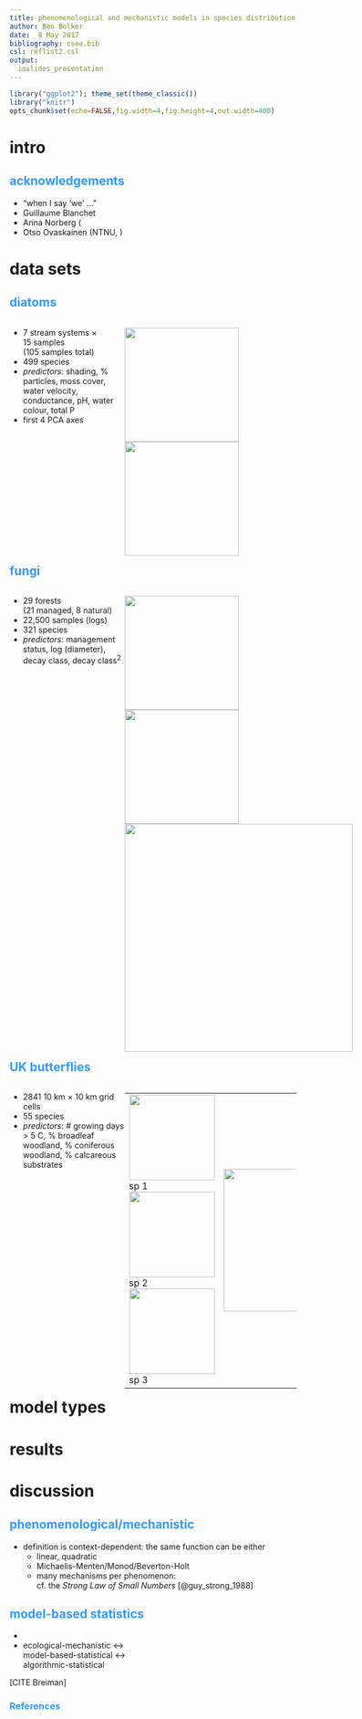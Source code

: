 ```yaml
---
title: phenomenological and mechanistic models in species distribution modeling
author: Ben Bolker
date:  8 May 2017
bibliography: csee.bib
csl: reflist2.csl
output:
  ioslides_presentation
---
```

<!-- 
apa.csl is a slightly hacked version of APA 
  (modified for "et al" after 2 authors in text)
-->
<!-- .refs is style for reference page (small text) -->
<style>
.refs {
   font-size: 16px;
}
h2 { 
 color: #3399ff;		
}
h3 { 
 color: #3399ff;		
}
.title-slide {
   background-color: #55bbff;
}
.forceBreak { -webkit-column-break-after: always; break-after: column; }
</style>
<!--    content: url(https://i.creativecommons.org/l/by-sa/4.0/88x31.png)
>
<!-- Limit image width and height -->
<style type="text/css">
img {     
  max-height: 560px;     
  max-width: 800px; 
}
</style>

```r
library("ggplot2"); theme_set(theme_classic())
library("knitr")
opts_chunk$set(echo=FALSE,fig.width=4,fig.height=4,out.width=400)
```

# intro

## acknowledgements

<div class="columns-2">

- "when I say 'we' ..."
- Guillaume Blanchet
- Anna Norberg (
- Otso Ovaskainen (NTNU, )

</div>

# data sets

## diatoms

<div style="float: left; width: 40%;">
- 7 stream systems $\times$  
15 samples  
(105 samples total)
- 499 species
- *predictors*: shading, % particles, moss cover, water velocity, conductance, pH, water colour, total P
- first 4 PCA axes

</div>

<div style="float: left; width: 60%;">
<img src="pix/diatoms.png" style="width:200px">
<img src="pix/diatom_sites.png" style="width:200px"> 

</div>

## fungi

<div style="float: left; width: 40%;">
- 29 forests  
(21 managed, 8 natural)
- 22,500 samples (logs)
- 321 species
- *predictors*: management status, log (diameter), decay class, decay class$^2$
</div>

<div style="float: left; width: 60%;">
<img src="pix/fungus1.png" style="width:200px">
<img src="pix/fungus2.png" style="width:200px">
<br>
<img src="pix/fungus_sites.png" style="width:400px">
</div>

## UK butterflies

<div style="float: left; width: 40%;">
- 2841 10 km $\times$ 10 km grid cells
- 55 species
- *predictors*: # growing days > 5 C, % broadleaf woodland, % coniferous woodland, % calcareous substrates

</div>

<div style="float: left; width: 60%;">
<table>
<tr>
<td>
<img src="pix/butterfly1.png" style="width:150px">
<br>
sp 1
<br>
<img src="pix/butterfly2.png" style="width:150px">
<br>
sp 2
<br>
<img src="pix/butterfly3.png" style="width:150px">
<br>
sp 3
</td>
<td>
<img src="pix/butterfly_sites.png" style="width:250px">
</td>
</tr>
</table>
</div>

# model types

# results

# discussion

## phenomenological/mechanistic

- definition is context-dependent:
the same function can be either
    - linear, quadratic
    - Michaelis-Menten/Monod/Beverton-Holt
	- many mechanisms per phenomenon:  
cf. the  *Strong Law of Small Numbers* [@guy_strong_1988]

## model-based statistics

- 
- ecological-mechanistic $\leftrightarrow$  
model-based-statistical $\leftrightarrow$  
algorithmic-statistical

[CITE Breiman]

## References {.refs}



